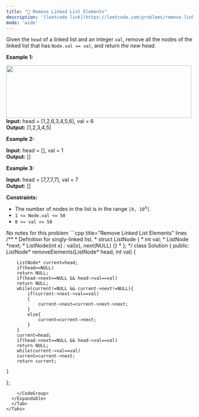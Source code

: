 ```yaml
---
title: "🧩 Remove Linked List Elements"
description: '[leetcode link](https://leetcode.com/problems/remove-linked-list-elements/description/)'
mode: 'wide'
---
```

<Tabs>
  <Tab title="Question" icon="circle-question" iconType="regular">
    <Card>
      <p>Given the <code>head</code> of a linked list and an integer <code>val</code>, remove all the nodes of the linked list that has <code>Node.val == val</code>, and return <em>the new head</em>.</p>   <p><strong class="example">Example 1:</strong></p> <img alt="" src="https://assets.leetcode.com/uploads/2021/03/06/removelinked-list.jpg" style="width: 500px; height: 142px;" />  <strong>Input:</strong> head = [1,2,6,3,4,5,6], val = 6 <br/> <strong>Output:</strong> [1,2,3,4,5]   <p><strong class="example">Example 2:</strong></p>   <strong>Input:</strong> head = [], val = 1 <br/> <strong>Output:</strong> []   <p><strong class="example">Example 3:</strong></p>   <strong>Input:</strong> head = [7,7,7,7], val = 7 <br/> <strong>Output:</strong> []    <p><strong>Constraints:</strong></p>  <ul>  <li>The number of nodes in the list is in the range <code>[0, 10<sup>4</sup>]</code>.</li>  <li><code>1 &lt;= Node.val &lt;= 50</code></li>  <li><code>0 &lt;= val &lt;= 50</code></li> </ul> 
    </Card>
  </Tab>
  <Tab title="Solution" icon="lightbulb" iconType="regular" >
    <Card>
      No notes for this problem
</Card>
  <Expandable title="code">
    <CodeGroup dropdown>
```cpp title="Remove Linked List Elements" lines
/**
 * Definition for singly-linked list.
 * struct ListNode {
 *     int val;
 *     ListNode *next;
 *     ListNode(int x) : val(x), next(NULL) {}
 * };
 */
class Solution {
public:
    ListNode* removeElements(ListNode* head, int val) {
        
        ListNode* current=head;
        if(head==NULL)
        return NULL;
        if(head->next==NULL && head->val==val)
        return NULL;
        while(current!=NULL && current->next!=NULL){
            if(current->next->val==val)
            {
                current->next=current->next->next;
            }
            else{
                current=current->next;
            }
        }
        current=head;
        if(head->next==NULL && head->val==val)
        return NULL;
        while(current->val==val)
        current=current->next;
        return current;
        
    }
};
```
    </CodeGroup>
  </Expandable>
  </Tab>
</Tabs>